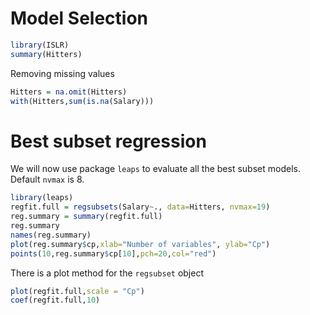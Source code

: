 Model Selection
===============


```r
library(ISLR)
summary(Hitters)
```
Removing missing values
```r
Hitters = na.omit(Hitters)
with(Hitters,sum(is.na(Salary)))
```
Best subset regression
======================
We will now use package `leaps` to evaluate all the best subset models.
Default `nvmax` is 8.
```r
library(leaps)
regfit.full = regsubsets(Salary~., data=Hitters, nvmax=19)
reg.summary = summary(regfit.full)
reg.summary
names(reg.summary)
plot(reg.summary$cp,xlab="Number of variables", ylab="Cp")
points(10,reg.summary$cp[10],pch=20,col="red")
```
There is a plot method for the `regsubset` object
```r
plot(regfit.full,scale = "Cp")
coef(regfit.full,10)
```